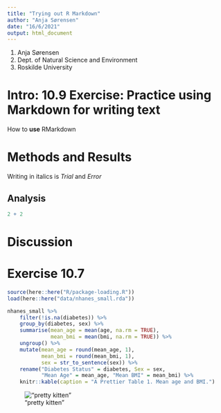 ```yaml
---
title: "Trying out R Markdown"
author: "Anja Sørensen"
date: "16/6/2021"
output: html_document
---
```

1. Anja Sørensen
2. Dept. of Natural Science and Environment
3. Roskilde University

# Intro: 10.9 Exercise: Practice using Markdown for writing text
How to **use** RMarkdown

# Methods and Results
Writing in italics is *Trial* and *Error*

## Analysis
```r
2 + 2
```

# Discussion

# Exercise 10.7
```r
source(here::here("R/package-loading.R"))
load(here::here("data/nhanes_small.rda"))
```

```r
nhanes_small %>%
    filter(!is.na(diabetes)) %>%
    group_by(diabetes, sex) %>%
    summarise(mean_age = mean(age, na.rm = TRUE),
              mean_bmi = mean(bmi, na.rm = TRUE)) %>%
    ungroup() %>% 
    mutate(mean_age = round(mean_age, 1),
           mean_bmi = round(mean_bmi, 1),
           sex = str_to_sentence(sex)) %>% 
    rename("Diabetes Status" = diabetes, Sex = sex,
           "Mean Age" = mean_age, "Mean BMI" = mean_bmi) %>% 
    knitr::kable(caption = "A Prettier Table 1. Mean age and BMI.")
```
!["pretty kitten"](images/kitten.jpg)


